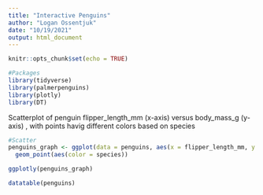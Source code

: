 ```yaml
---
title: "Interactive Penguins"
author: "Logan Ossentjuk"
date: "10/19/2021"
output: html_document
---
```


```r
knitr::opts_chunk$set(echo = TRUE)

#Packages
library(tidyverse)
library(palmerpenguins)
library(plotly)
library(DT)
```

Scatterplot of penguin flipper_length_mm (x-axis) versus body_mass_g (y-axis) , with points havig different colors based on species
```r
#Scatter
penguins_graph <- ggplot(data = penguins, aes(x = flipper_length_mm, y = body_mass_g)) +
  geom_point(aes(color = species))

ggplotly(penguins_graph)
```


```r
datatable(penguins)
```

